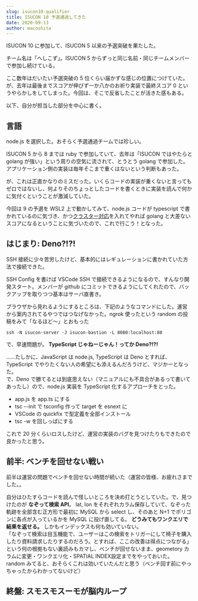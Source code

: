 ```yaml
---
slug: isucon10-qualifier
title: ISUCON 10 予選通過してきた
date: 2020-09-13
author: macoshita
---
```

ISUCON 10 に参加して、ISUCON 5 以来の予選突破を果たした。

チーム名は「へしこず」。ISUCON 5 からずっと同じ名前・同じチームメンバーで参加し続けている。

ここ数年はだいたい予選突破の 5 位くらい届かずな感じの位置につけていた。が、去年は最後までスコアが伸びず一か八かのお祈り実装で最終スコア 0 というやらかしをしてしまった。今回は、そこで反省したことが活きた感もある。

以下、自分が担当した部分を中心に書く。

## 言語

node.js を選択した。おそらく予選通過チームでは珍しい。

ISUCON 5 から 8 までは ruby で参加していて、去年は「ISUCON ではやたらと golang が強い」という周りの空気に流されて、とうとう golang で参加した。アプリケーション側の実装は毎年そこまで重くはないという判断もあった。

が、これは正直かなりのミスだった。いくらコードの実装が重くないと言ってもゼロではないし、何よりそのちょっとしたコードを書くときに実装を読んで何かに気付くということが激減していた。

今回は 9 の予選を WSL2 上で動かしてみて、node.js コードが typescript で書かれているのに気づき、かつ[クラスター対応](https://gist.github.com/thearegee/3eea038b9f0c5e94de73f3c3482fa732)を入れてやれば golang と大差ないスコアになるということに気づいたので、これで行こう！となった。

## はじまり: Deno?!?!

SSH 接続に少々苦労したけど、基本的にはレギュレーションに書かれていた方法で接続できた。

SSH Config を書けば VSCode SSH で接続できるようになるので、すんなり開発スタート。メンバーが github にコミットできるようにしてくれたので、バックアップを取りつつ基本はサーバ直書き。

ブラウザから見れるようにするところは、下記のようなコマンドにした。運営から案内されてるやつではつなげなかった。ngrok 使ったという random の投稿をみて「なるほど～」とおもった

```shell
ssh -N isucon-server -J isucon-bastion -L 8080:localhost:80
```

で、早速問題が。 **TypeScript じゃねーじゃん！ってか Deno?!?!** 

……たしかに、JavaScript は node.js, TypeScript は Deno とすれば、TypeScript でやりたくない人の希望にも添えるんだろうけど、マジかーとなった。  
で、Deno で勝てるとは到底思えない（マニュアルにも不具合があるって書いてあったし）ので、node.js 実装を TypeScript 化するアプローチをとった。

- app.js を app.ts にする
- tsc --init で tsconfig 作って target を esnext に
- VSCode の quickfix で型定義を全部インストール
- tsc -w を回しっぱにする

これで 20 分くらいロスしたけど、運営の実装のバグを見つけたりもできたので良かったと思う。

## 前半: ベンチを回せない戦い

前半は運営の問題でベンチを回せない時間が続いた（運営の皆様、お疲れさまでした。。

自分はひたすらコードを読んで怪しいところを決め打とうとしていた。で、見つけたのが **なぞって検索 API**。 lat, lon をそれぞれカラム保存していて、なぞった軌跡を全部含む正方形で最初に MySQL から select し、そのあと N+1 でポリゴンに各点が入っているかを MySQL に投げ直してる。 **どうみてもワンクエリで結果を返せる。** しかもインデックスも何も効いていない。  
「なぞって検索は目玉機能で、ユーザーはこの検索をトリガーにして椅子を購入したり資料請求したりするのだろう。とすれば、ここの改善は得点につながる」という何の根拠もない裏読みもカマし、ベンチが回せないまま、geometory カラムに変更・ワンクエリ化・SPATIAL INDEX設定までをやっておいた。  
random みてると、おそらくこれは効いていたんだと思う（ベンチ回す前にやっちゃったからわかってないけど）



## 終盤: スモスモスーモが脳内ループ










